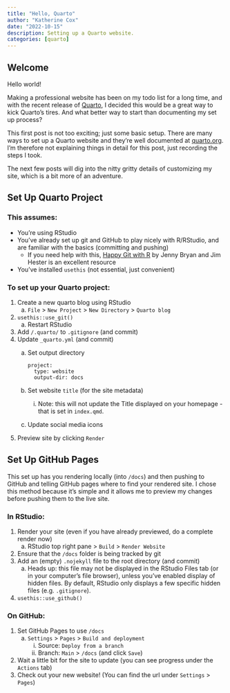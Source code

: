 ```yaml
---
title: "Hello, Quarto"
author: "Katherine Cox"
date: "2022-10-15"
description: Setting up a Quarto website.
categories: [quarto]
---
```


## Welcome

Hello world!

Making a professional website has been on my todo list for a long time, and with the recent release of [Quarto](https://quarto.org), I decided this would be a great way to kick Quarto's tires.  And what better way to start than documenting my set up process?

This first post is not too exciting; just some basic setup.  There are many ways to set up a Quarto website and they're well documented at [quarto.org](https://quarto.org).  I'm therefore not explaining things in detail for this post, just recording the steps I took.

The next few posts will dig into the nitty gritty details of customizing my site, which is a bit more of an adventure.

## Set Up Quarto Project

### This assumes:

- You're using RStudio
- You've already set up git and GitHub to play nicely with R/RStudio, and are familiar with the basics (committing and pushing)
    - If you need help with this, [Happy Git with R](https://happygitwithr.com) by Jenny Bryan and Jim Hester is an excellent resource
- You've installed `usethis`  (not essential, just convenient)

### To set up your Quarto project:

1. Create a new quarto blog using RStudio
    a. `File` > `New Project` > `New Directory` > `Quarto blog`
1. `usethis::use_git()`
    a. Restart RStudio
1. Add `/.quarto/` to `.gitignore` (and commit)
1. Update `_quarto.yml` (and commit)
    a. Set output directory
    
        ```
        project:
          type: website
          output-dir: docs
        ```
        
    a. Set website `title` (for the site metadata)
        i.  Note: this will not update the Title displayed on your homepage - that is set in `index.qmd`.
    a. Update social media icons
1. Preview site by clicking `Render`

## Set Up GitHub Pages

This set up has you rendering locally (into `/docs`) and then pushing to GitHub and telling GitHub pages where to find your rendered site.  I chose this method because it's simple and it allows me to preview my changes before pushing them to the live site.

### In RStudio:

1. Render your site (even if you have already previewed, do a complete render now)
    a. RStudio top right pane > `Build` > `Render Website`
1. Ensure that the `/docs` folder is being tracked by git
1. Add an (empty) `.nojekyll` file to the root directory (and commit)
    a. Heads up: this file may not be displayed in the RStudio Files tab (or in your computer's file browser), unless you've enabled display of hidden files.  By default, RStudio only displays a few specific hidden files (e.g. `.gitignore`).
1. `usethis::use_github()`

### On GitHub:

1. Set GitHub Pages to use `/docs`
    a. `Settings` > `Pages` > `Build and deployment`
        i. Source: `Deploy from a branch`
        i. Branch: `Main` > `/docs` (and click `Save`)
1. Wait a little bit for the site to update (you can see progress under the `Actions` tab)
1. Check out your new website!  (You can find the url under `Settings` > `Pages`)
